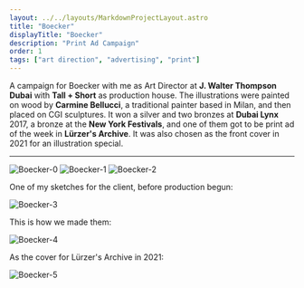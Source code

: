 ```yaml
---
layout: ../../layouts/MarkdownProjectLayout.astro
title: "Boecker"
displayTitle: "Boecker"
description: "Print Ad Campaign"
order: 1
tags: ["art direction", "advertising", "print"]
---
```


A campaign for Boecker with me as Art Director at **J. Walter Thompson Dubai**
with **Tall + Short** as production house.
The illustrations were painted on wood by **Carmine Bellucci**,
a traditional painter based in Milan,
and then placed on CGI sculptures.
It won a silver and two bronzes at **Dubai Lynx** 2017,
a bronze at the **New York Festivals**,
and one of them got to be print ad of the week in **Lürzer's Archive**.
It was also chosen as the front cover in 2021 for an illustration special.

---

<section>
  <img
    src="/assets/projects/Boecker/Boecker-0.jpg"
    alt="Boecker-0"
    loading="lazy"
  />
  <img
    src="/assets/projects/Boecker/Boecker-1.jpg"
    alt="Boecker-1"
    loading="lazy"
  />
  <img
    src="/assets/projects/Boecker/Boecker-2.jpg"
    alt="Boecker-2"
    loading="lazy"
  />
</section>
<section>
  <p>One of my sketches for the client, before production begun:</p>
  <img
    src="/assets/projects/Boecker/Boecker-3.jpg"
    alt="Boecker-3"
    loading="lazy"
  />
</section>
<section>
  <p>This is how we made them:</p>
  <img
    src="/assets/projects/Boecker/Boecker-4.jpg"
    alt="Boecker-4"
    loading="lazy"
  />
</section>
<section>
  <p>As the cover for Lürzer's Archive in 2021:</p>
  <img
    src="/assets/projects/Boecker/Boecker-5.jpg"
    alt="Boecker-5"
    loading="lazy"
  />
</section>
